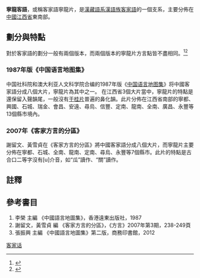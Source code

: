 
{{refimprove|time=2013-10-08T23:35:23+00:00}}
{{Pathnav|語言|漢藏語系|漢語族|客家語|frame=1}}
{{Infobox Language
|name= 寧龍片
|nativename= Nèn-liùŋ-phién
|states=[[中國大陸|中國大陸]]
|region={{main|客家地區}}
主要分佈在中國[[江西省|江西省]][[贛州市|贛州市]]地區。
|familycolor= 漢藏語系
|fam1= [[漢藏語系|漢藏語系]]
|fam2= [[漢語族|漢語族]]
|fam3=[[客家語|客家語]]
|nation= 無
|agency= 無
|iso1= zh| iso2b= chi| iso2t= zho| iso3= hak|iso6 = nnlo}}

'''寧龍客語'''，或稱客家語寧龍片，是[[漢藏語系|漢藏語系]][[漢語族|漢語族]][[客家語|客家語]]的一個支系，主要分佈在[[中國|中國]][[江西省|江西省]]東南部。

==劃分與特點==
對於客家語的劃分一般有兩個版本，而兩個版本的寧龍片方言點皆不盡相同。<ref name = "中國語言地圖集">{{Cite book | author = 李榮 | title = 中國語言地圖集 | location = 香港 | publisher = 香港朗文（遠東）出版社 | date = 1988 | pages =  | ISBN = 0582999030 | accessdate = 2015-01-01 | url = http://books.google.com.my/books/about/%E4%B8%AD%E5%9B%BD%E8%AF%AD%E8%A8%80%E5%9C%B0%E5%9B%BE%E9%9B%86.html?id=_BwYKAAACAAJ&redir_esc=y | language = zh | quote =  | archive-date = 2015-01-01 | archive-url = https://web.archive.org/web/20150101063918/http://books.google.com.my/books/about/%E4%B8%AD%E5%9B%BD%E8%AF%AD%E8%A8%80%E5%9C%B0%E5%9B%BE%E9%9B%86.html?id=_BwYKAAACAAJ&redir_esc=y | dead-url = no }}</ref><ref name = "中國語言地圖集第二版">{{Cite book | author = 張振興 | title = 中國語言地圖集第二版 | location = 北京 | publisher = 商務印書馆 | date = 2012 | pages = 116-124 | ISBN = 7100070546 | accessdate = 2014-12-31 | url = http://books.google.com.my/books/about/%E4%B8%AD%E5%9B%BD%E8%AF%AD%E8%A8%80%E5%9C%B0%E5%9B%BE%E9%9B%86.html?id=qRMEnwEACAAJ&redir_esc=y | language = zh | quote =  | archive-date = 2015-01-01 | archive-url = https://web.archive.org/web/20150101063817/http://books.google.com.my/books/about/%E4%B8%AD%E5%9B%BD%E8%AF%AD%E8%A8%80%E5%9C%B0%E5%9B%BE%E9%9B%86.html?id=qRMEnwEACAAJ&redir_esc=y | dead-url = no }}</ref>
===1987年版《中国语言地图集》===
中国社科院和澳大利亚人文科学院合编的1987年版《[[中国语言地图集|中国语言地图集]]》将中國客家語分成八個大片，寧龍片為其中之一。
在江西省3個大片當中，寧龍片的特點是還保留入聲韻尾，一般沒有[[于桂客語|于桂片]]普遍的鼻化韻。此片分佈在江西省南部的寧都、興國、石城、瑞金、會昌、安遠、尋烏、信豐、定南、龍南、全南、廣昌、永豐等13個縣市境內。

===2007年《客家方言的分區》===
謝留文、黃雪貞在《客家方言的分區》將中國客家語分成八個大片，而寧龍片主要分佈在寧都、石城、全南、龍南、定南、尋烏、永豐等7個縣市。此片的特點是古合口二等字沒有[u]介音，如“瓜”讀作{{IPA|[ka]}}、“關”讀作{{IPA|[kan]}}。

==註釋==
{{reflist}}

==參考書目==
#李榮 主編 《中國語言地圖集》，香港遠東出版社，1987
#謝留文，黃雪貞 編 《客家方言的分區》，《方言》2007年第3期，238-249頁
#張振興 主編 《中國語言地圖集》第二版，商務印書館，2012

{{客家語}}
[[Category:客家话|]]